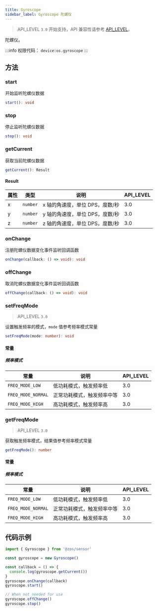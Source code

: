 ```yaml
---
title: Gyroscope
sidebar_label: Gyroscope 陀螺仪
---
```


> API_LEVEL `3.0` 开始支持，API 兼容性请参考 [API_LEVEL](../../../../guides/framework/device/compatibility.md)。

陀螺仪。

:::info
权限代码： `device:os.gyroscope`
:::

## 方法

### start

开始监听陀螺仪数据

```ts
start(): void
```

### stop

停止监听陀螺仪数据

```ts
stop(): void
```

### getCurrent

获取当前陀螺仪数据

```ts
getCurrent(): Result
```

#### Result

| 属性 | 类型                | 说明                            | API_LEVEL |
| ---- | ------------------- | ------------------------------- | --------- |
| x    | <code>number</code> | x 轴的角速度，单位 DPS，度数/秒 | 3.0       |
| y    | <code>number</code> | y 轴的角速度，单位 DPS，度数/秒 | 3.0       |
| z    | <code>number</code> | z 轴的角速度，单位 DPS，度数/秒 | 3.0       |

### onChange

注册陀螺仪数据变化事件监听回调函数

```ts
onChange(callback: () => void): void
```

### offChange

取消陀螺仪数据变化事件监听回调函数

```ts
offChange(callback: () => void): void
```

### setFreqMode

> API_LEVEL `3.0`

设置触发频率的模式，`mode` 值参考频率模式常量

```ts
setFreqMode(mode: number): void
```

#### 常量

##### 频率模式

| 常量               | 说明                       | API_LEVEL |
| ------------------ | -------------------------- | --------- |
| `FREQ_MODE_LOW`    | 低功耗模式，触发频率低     | 3.0       |
| `FREQ_MODE_NORMAL` | 正常功耗模式，触发频率中等 | 3.0       |
| `FREQ_MODE_HIGH`   | 高功耗模式，触发频率高     | 3.0       |

### getFreqMode

> API_LEVEL `3.0`

获取触发频率模式，结果值参考频率模式常量

```ts
getFreqMode(): number
```

#### 常量

##### 频率模式

| 常量               | 说明                       | API_LEVEL |
| ------------------ | -------------------------- | --------- |
| `FREQ_MODE_LOW`    | 低功耗模式，触发频率低     | 3.0       |
| `FREQ_MODE_NORMAL` | 正常功耗模式，触发频率中等 | 3.0       |
| `FREQ_MODE_HIGH`   | 高功耗模式，触发频率高     | 3.0       |

## 代码示例

```js
import { Gyroscope } from '@zos/sensor'

const gyroscope = new Gyroscope()

const callback = () => {
  console.log(gyroscope.getCurrent())
}
gyroscope.onChange(callback)
gyroscope.start()

// When not needed for use
gyroscope.offChange()
gyroscope.stop()
```
